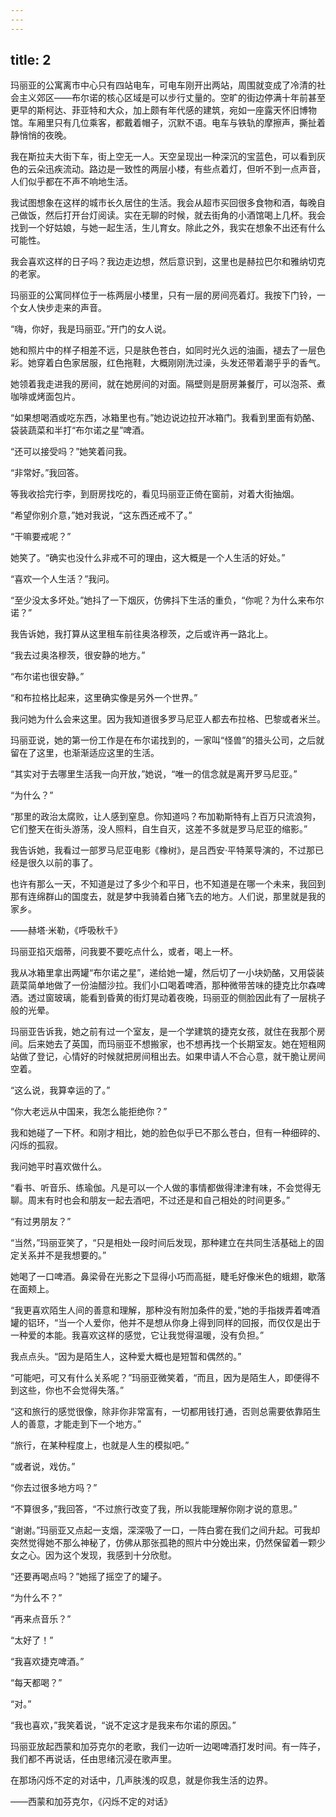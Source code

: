 ```yaml
---
---
---
```

title: 2
---




玛丽亚的公寓离市中心只有四站电车，可电车刚开出两站，周围就变成了冷清的社会主义郊区——布尔诺的核心区域是可以步行丈量的。空旷的街边停满十年前甚至更早的斯柯达、菲亚特和大众，加上颇有年代感的建筑，宛如一座露天怀旧博物馆。车厢里只有几位乘客，都戴着帽子，沉默不语。电车与铁轨的摩擦声，撕扯着静悄悄的夜晚。

我在斯拉夫大街下车，街上空无一人。天空呈现出一种深沉的宝蓝色，可以看到灰色的云朵迅疾流动。路边是一致性的两层小楼，有些点着灯，但听不到一点声音，人们似乎都在不声不响地生活。

我试图想象在这样的城市长久居住的生活。我会从超市买回很多食物和酒，每晚自己做饭，然后打开台灯阅读。实在无聊的时候，就去街角的小酒馆喝上几杯。我会找到一个好姑娘，与她一起生活，生儿育女。除此之外，我实在想象不出还有什么可能性。

我会喜欢这样的日子吗？我边走边想，然后意识到，这里也是赫拉巴尔和雅纳切克的老家。

玛丽亚的公寓同样位于一栋两层小楼里，只有一层的房间亮着灯。我按下门铃，一个女人快步走来的声音。

“嗨，你好，我是玛丽亚。”开门的女人说。

她和照片中的样子相差不远，只是肤色苍白，如同时光久远的油画，褪去了一层色彩。她穿着白色家居服，红色拖鞋，大概刚刚洗过澡，头发还带着潮乎乎的香气。

她领着我走进我的房间，就在她房间的对面。隔壁则是厨房兼餐厅，可以泡茶、煮咖啡或烤面包片。

“如果想喝酒或吃东西，冰箱里也有。”她边说边拉开冰箱门。我看到里面有奶酪、袋装蔬菜和半打“布尔诺之星”啤酒。

“还可以接受吗？”她笑着问我。

“非常好。”我回答。

等我收拾完行李，到厨房找吃的，看见玛丽亚正倚在窗前，对着大街抽烟。

“希望你别介意，”她对我说，“这东西还戒不了。”

“干嘛要戒呢？”

她笑了。“确实也没什么非戒不可的理由，这大概是一个人生活的好处。”

“喜欢一个人生活？”我问。

“至少没太多坏处。”她抖了一下烟灰，仿佛抖下生活的重负，“你呢？为什么来布尔诺？”

我告诉她，我打算从这里租车前往奥洛穆茨，之后或许再一路北上。

“我去过奥洛穆茨，很安静的地方。”

“布尔诺也很安静。”

“和布拉格比起来，这里确实像是另外一个世界。”

我问她为什么会来这里。因为我知道很多罗马尼亚人都去布拉格、巴黎或者米兰。

玛丽亚说，她的第一份工作是在布尔诺找到的，一家叫“怪兽”的猎头公司，之后就留在了这里，也渐渐适应这里的生活。

“其实对于去哪里生活我一向开放，”她说，“唯一的信念就是离开罗马尼亚。”

“为什么？”

“那里的政治太腐败，让人感到窒息。你知道吗？布加勒斯特有上百万只流浪狗，它们整天在街头游荡，没人照料，自生自灭，这差不多就是罗马尼亚的缩影。”

我告诉她，我看过一部罗马尼亚电影《橡树》，是吕西安·平特莱导演的，不过那已经是很久以前的事了。

也许有那么一天，不知道是过了多少个和平日，也不知道是在哪一个未来，我回到那有连绵群山的国度去，就是梦中我骑着白猪飞去的地方。人们说，那里就是我的家乡。

——赫塔·米勒，《呼吸秋千》

玛丽亚掐灭烟蒂，问我要不要吃点什么，或者，喝上一杯。

我从冰箱里拿出两罐“布尔诺之星”，递给她一罐，然后切了一小块奶酪，又用袋装蔬菜简单地做了一份油醋沙拉。我们小口喝着啤酒，那种微带苦味的捷克比尔森啤酒。透过窗玻璃，能看到昏黄的街灯晃动着夜晚，玛丽亚的侧脸因此有了一层桃子般的光晕。

玛丽亚告诉我，她之前有过一个室友，是一个学建筑的捷克女孩，就住在我那个房间。后来她去了英国，而玛丽亚不想搬家，也不想再找一个长期室友。她在短租网站做了登记，心情好的时候就把房间租出去。如果申请人不合心意，就干脆让房间空着。

“这么说，我算幸运的了。”

“你大老远从中国来，我怎么能拒绝你？”

我和她碰了一下杯。和刚才相比，她的脸色似乎已不那么苍白，但有一种细碎的、闪烁的孤寂。

我问她平时喜欢做什么。

“看书、听音乐、练瑜伽。凡是可以一个人做的事情都做得津津有味，不会觉得无聊。周末有时也会和朋友一起去酒吧，不过还是和自己相处的时间更多。”

“有过男朋友？”

“当然，”玛丽亚笑了，“只是相处一段时间后发现，那种建立在共同生活基础上的固定关系并不是我想要的。”

她喝了一口啤酒。鼻梁骨在光影之下显得小巧而高挺，睫毛好像米色的蛾翅，歇落在面颊上。

“我更喜欢陌生人间的善意和理解，那种没有附加条件的爱，”她的手指拨弄着啤酒罐的铝环，“当一个人爱你，他并不是想从你身上得到同样的回报，而仅仅是出于一种爱的本能。我喜欢这样的感觉，它让我觉得温暖，没有负担。”

我点点头。“因为是陌生人，这种爱大概也是短暂和偶然的。”

“可能吧，可又有什么关系呢？”玛丽亚微笑着，“而且，因为是陌生人，即便得不到这些，你也不会觉得失落。”

“这和旅行的感觉很像，除非你非常富有，一切都用钱打通，否则总需要依靠陌生人的善意，才能走到下一个地方。”

“旅行，在某种程度上，也就是人生的模拟吧。”

“或者说，戏仿。”

“你去过很多地方吗？”

“不算很多，”我回答，“不过旅行改变了我，所以我能理解你刚才说的意思。”

“谢谢。”玛丽亚又点起一支烟，深深吸了一口，一阵白雾在我们之间升起。可我却突然觉得她不那么神秘了，仿佛从那张孤艳的照片中分娩出来，仍然保留着一颗少女之心。因为这个发现，我感到十分欣慰。

“还要再喝点吗？”她摇了摇空了的罐子。

“为什么不？”

“再来点音乐？”

“太好了！”

“我喜欢捷克啤酒。”

“每天都喝？”

“对。”

“我也喜欢，”我笑着说，“说不定这才是我来布尔诺的原因。”

玛丽亚放起西蒙和加芬克尔的老歌，我们一边听一边喝啤酒打发时间。有一阵子，我们都不再说话，任由思绪沉浸在歌声里。

在那场闪烁不定的对话中，几声肤浅的叹息，就是你我生活的边界。

——西蒙和加芬克尔，《闪烁不定的对话》